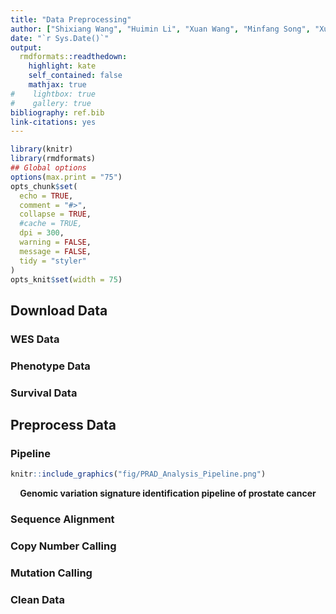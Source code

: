 ```yaml
---
title: "Data Preprocessing"
author: ["Shixiang Wang", "Huimin Li", "Xuan Wang", "Minfang Song", "Xue-Song Liu (Corresponding author)"]
date: "`r Sys.Date()`"
output:
  rmdformats::readthedown:
    highlight: kate
    self_contained: false
    mathjax: true
#    lightbox: true
#    gallery: true
bibliography: ref.bib
link-citations: yes
---
```


```r
library(knitr)
library(rmdformats)
## Global options
options(max.print = "75")
opts_chunk$set(
  echo = TRUE,
  comment = "#>",
  collapse = TRUE,
  #cache = TRUE,
  dpi = 300,
  warning = FALSE,
  message = FALSE,
  tidy = "styler"
)
opts_knit$set(width = 75)
```

## Download Data

### WES Data

### Phenotype Data

### Survival Data

## Preprocess Data

### Pipeline

```r
knitr::include_graphics("fig/PRAD_Analysis_Pipeline.png")
```

<center>**Genomic variation signature identification pipeline of prostate cancer**</center>


### Sequence Alignment

### Copy Number Calling

### Mutation Calling

### Clean Data
